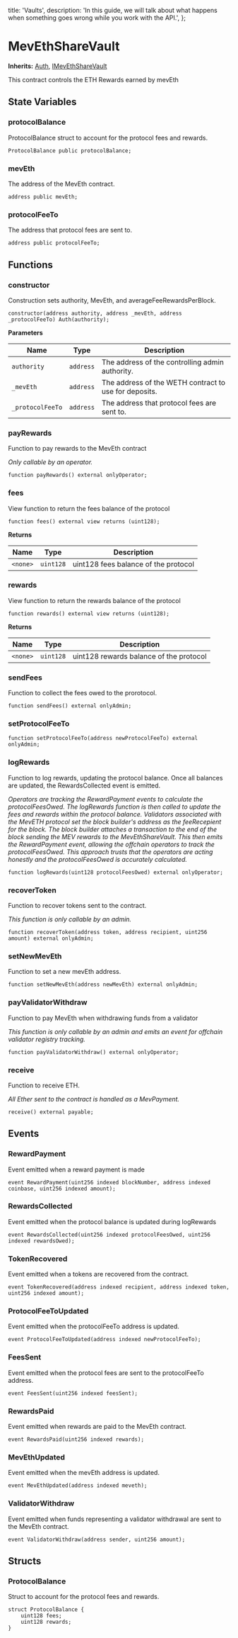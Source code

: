   title: 'Vaults',
  description:
    'In this guide, we will talk about what happens when something goes wrong while you work with the API.',
};

# MevEthShareVault

**Inherits:**
[Auth](/src/libraries/Auth.sol/contract.Auth.md), [IMevEthShareVault](/src/interfaces/IMevEthShareVault.sol/interface.IMevEthShareVault.md)

This contract controls the ETH Rewards earned by mevEth

## State Variables

### protocolBalance

ProtocolBalance struct to account for the protocol fees and rewards.

```solidity
ProtocolBalance public protocolBalance;
```

### mevEth

The address of the MevEth contract.

```solidity
address public mevEth;
```

### protocolFeeTo

The address that protocol fees are sent to.

```solidity
address public protocolFeeTo;
```

## Functions

### constructor

Construction sets authority, MevEth, and averageFeeRewardsPerBlock.

```solidity
constructor(address authority, address _mevEth, address _protocolFeeTo) Auth(authority);
```

**Parameters**

| Name             | Type      | Description                                           |
| ---------------- | --------- | ----------------------------------------------------- |
| `authority`      | `address` | The address of the controlling admin authority.       |
| `_mevEth`        | `address` | The address of the WETH contract to use for deposits. |
| `_protocolFeeTo` | `address` | The address that protocol fees are sent to.           |

### payRewards

Function to pay rewards to the MevEth contract

_Only callable by an operator._

```solidity
function payRewards() external onlyOperator;
```

### fees

View function to return the fees balance of the protocol

```solidity
function fees() external view returns (uint128);
```

**Returns**

| Name     | Type      | Description                          |
| -------- | --------- | ------------------------------------ |
| `<none>` | `uint128` | uint128 fees balance of the protocol |

### rewards

View function to return the rewards balance of the protocol

```solidity
function rewards() external view returns (uint128);
```

**Returns**

| Name     | Type      | Description                             |
| -------- | --------- | --------------------------------------- |
| `<none>` | `uint128` | uint128 rewards balance of the protocol |

### sendFees

Function to collect the fees owed to the prorotocol.

```solidity
function sendFees() external onlyAdmin;
```

### setProtocolFeeTo

```solidity
function setProtocolFeeTo(address newProtocolFeeTo) external onlyAdmin;
```

### logRewards

Function to log rewards, updating the protocol balance. Once all balances are updated, the RewardsCollected event is emitted.

_Operators are tracking the RewardPayment events to calculate the protocolFeesOwed.
The logRewards function is then called to update the fees and rewards within the protocol balance.
Validators associated with the MevETH protocol set the block builder's address as the feeRecepient for the block.
The block builder attaches a transaction to the end of the block sending the MEV rewards to the MevEthShareVault.
This then emits the RewardPayment event, allowing the offchain operators to track the protocolFeesOwed.
This approach trusts that the operators are acting honestly and the protocolFeesOwed is accurately calculated._

```solidity
function logRewards(uint128 protocolFeesOwed) external onlyOperator;
```

### recoverToken

Function to recover tokens sent to the contract.

_This function is only callable by an admin._

```solidity
function recoverToken(address token, address recipient, uint256 amount) external onlyAdmin;
```

### setNewMevEth

Function to set a new mevEth address.

```solidity
function setNewMevEth(address newMevEth) external onlyAdmin;
```

### payValidatorWithdraw

Function to pay MevEth when withdrawing funds from a validator

_This function is only callable by an admin and emits an event for offchain validator registry tracking._

```solidity
function payValidatorWithdraw() external onlyOperator;
```

### receive

Function to receive ETH.

_All Ether sent to the contract is handled as a MevPayment._

```solidity
receive() external payable;
```

## Events

### RewardPayment

Event emitted when a reward payment is made

```solidity
event RewardPayment(uint256 indexed blockNumber, address indexed coinbase, uint256 indexed amount);
```

### RewardsCollected

Event emitted when the protocol balance is updated during logRewards

```solidity
event RewardsCollected(uint256 indexed protocolFeesOwed, uint256 indexed rewardsOwed);
```

### TokenRecovered

Event emitted when a tokens are recovered from the contract.

```solidity
event TokenRecovered(address indexed recipient, address indexed token, uint256 indexed amount);
```

### ProtocolFeeToUpdated

Event emitted when the protocolFeeTo address is updated.

```solidity
event ProtocolFeeToUpdated(address indexed newProtocolFeeTo);
```

### FeesSent

Event emitted when the protocol fees are sent to the protocolFeeTo address.

```solidity
event FeesSent(uint256 indexed feesSent);
```

### RewardsPaid

Event emitted when rewards are paid to the MevEth contract.

```solidity
event RewardsPaid(uint256 indexed rewards);
```

### MevEthUpdated

Event emitted when the mevEth address is updated.

```solidity
event MevEthUpdated(address indexed meveth);
```

### ValidatorWithdraw

Event emitted when funds representing a validator withdrawal are sent to the MevEth contract.

```solidity
event ValidatorWithdraw(address sender, uint256 amount);
```

## Structs

### ProtocolBalance

Struct to account for the protocol fees and rewards.

```solidity
struct ProtocolBalance {
    uint128 fees;
    uint128 rewards;
}
```
